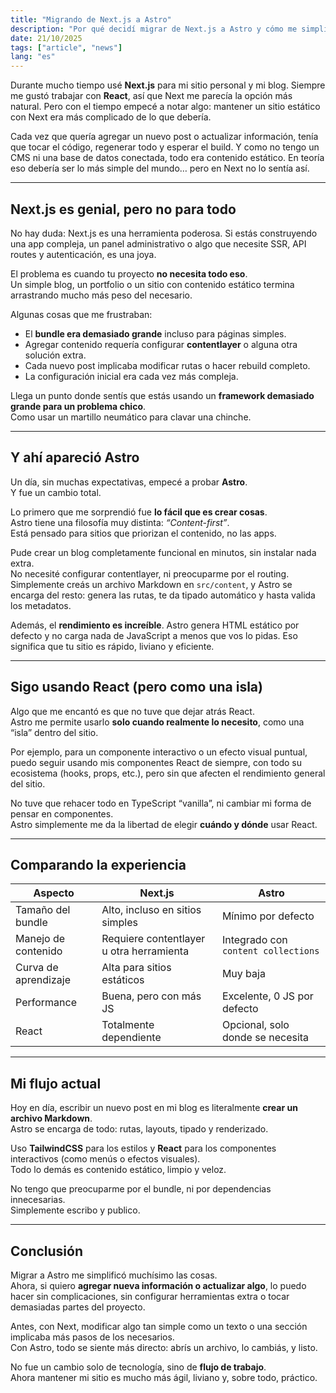 ```yaml
---
title: "Migrando de Next.js a Astro"
description: "Por qué decidí migrar de Next.js a Astro y cómo me simplificó el mantenimiento de mi sitio y la actualización de contenido."
date: 21/10/2025
tags: ["article", "news"]
lang: "es"
---
```


Durante mucho tiempo usé **Next.js** para mi sitio personal y mi blog. Siempre me gustó trabajar con **React**, así que Next me parecía la opción más natural. Pero con el tiempo empecé a notar algo: mantener un sitio estático con Next era más complicado de lo que debería.

Cada vez que quería agregar un nuevo post o actualizar información, tenía que tocar el código, regenerar todo y esperar el build. Y como no tengo un CMS ni una base de datos conectada, todo era contenido estático. En teoría eso debería ser lo más simple del mundo… pero en Next no lo sentía así.

---

## Next.js es genial, pero no para todo

No hay duda: Next.js es una herramienta poderosa. Si estás construyendo una app compleja, un panel administrativo o algo que necesite SSR, API routes y autenticación, es una joya.

El problema es cuando tu proyecto **no necesita todo eso**.  
Un simple blog, un portfolio o un sitio con contenido estático termina arrastrando mucho más peso del necesario.

Algunas cosas que me frustraban:

- El **bundle era demasiado grande** incluso para páginas simples.
- Agregar contenido requería configurar **contentlayer** o alguna otra solución extra.
- Cada nuevo post implicaba modificar rutas o hacer rebuild completo.
- La configuración inicial era cada vez más compleja.

Llega un punto donde sentís que estás usando un **framework demasiado grande para un problema chico**.  
Como usar un martillo neumático para clavar una chinche.

---

## Y ahí apareció Astro

Un día, sin muchas expectativas, empecé a probar **Astro**.  
Y fue un cambio total.

Lo primero que me sorprendió fue **lo fácil que es crear cosas**.  
Astro tiene una filosofía muy distinta: _“Content-first”_.  
Está pensado para sitios que priorizan el contenido, no las apps.

Pude crear un blog completamente funcional en minutos, sin instalar nada extra.  
No necesité configurar contentlayer, ni preocuparme por el routing. Simplemente creás un archivo Markdown en `src/content`, y Astro se encarga del resto: genera las rutas, te da tipado automático y hasta valida los metadatos.

Además, el **rendimiento es increíble**. Astro genera HTML estático por defecto y no carga nada de JavaScript a menos que vos lo pidas. Eso significa que tu sitio es rápido, liviano y eficiente.

---

## Sigo usando React (pero como una isla)

Algo que me encantó es que no tuve que dejar atrás React.  
Astro me permite usarlo **solo cuando realmente lo necesito**, como una “isla” dentro del sitio.

Por ejemplo, para un componente interactivo o un efecto visual puntual, puedo seguir usando mis componentes React de siempre, con todo su ecosistema (hooks, props, etc.), pero sin que afecten el rendimiento general del sitio.

No tuve que rehacer todo en TypeScript “vanilla”, ni cambiar mi forma de pensar en componentes.  
Astro simplemente me da la libertad de elegir **cuándo y dónde** usar React.

---

## Comparando la experiencia

| Aspecto              | Next.js                                  | Astro                               |
| -------------------- | ---------------------------------------- | ----------------------------------- |
| Tamaño del bundle    | Alto, incluso en sitios simples          | Mínimo por defecto                  |
| Manejo de contenido  | Requiere contentlayer u otra herramienta | Integrado con `content collections` |
| Curva de aprendizaje | Alta para sitios estáticos               | Muy baja                            |
| Performance          | Buena, pero con más JS                   | Excelente, 0 JS por defecto         |
| React                | Totalmente dependiente                   | Opcional, solo donde se necesita    |

---

## Mi flujo actual

Hoy en día, escribir un nuevo post en mi blog es literalmente **crear un archivo Markdown**.  
Astro se encarga de todo: rutas, layouts, tipado y renderizado.

Uso **TailwindCSS** para los estilos y **React** para los componentes interactivos (como menús o efectos visuales).  
Todo lo demás es contenido estático, limpio y veloz.

No tengo que preocuparme por el bundle, ni por dependencias innecesarias.  
Simplemente escribo y publico.

---

## Conclusión

Migrar a Astro me simplificó muchísimo las cosas.  
Ahora, si quiero **agregar nueva información o actualizar algo**, lo puedo hacer sin complicaciones, sin configurar herramientas extra o tocar demasiadas partes del proyecto.

Antes, con Next, modificar algo tan simple como un texto o una sección implicaba más pasos de los necesarios.  
Con Astro, todo se siente más directo: abrís un archivo, lo cambiás, y listo.

No fue un cambio solo de tecnología, sino de **flujo de trabajo**.  
Ahora mantener mi sitio es mucho más ágil, liviano y, sobre todo, práctico.
